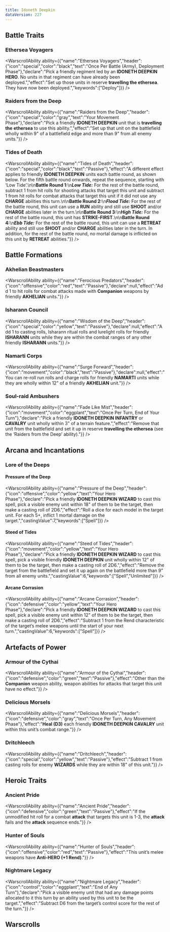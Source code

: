 ```yaml
---
title: Idoneth Deepkin
dataVersion: 227
---
```



## Battle Traits

### Ethersea Voyagers

<WarscrollAbility ability={{"name":"Ethersea Voyagers","header":{"icon":"special","color":"black","text":"Once Per Battle (Army), Deployment Phase"},"declare":"Pick a friendly regiment led by an **IDONETH DEEPKIN **HERO****. No units in that regiment can have already been deployed.","effect":"Set up those units in reserve **travelling the ethersea**. They have now been deployed.","keywords":["Deploy"]}} />

### Raiders from the Deep

<WarscrollAbility ability={{"name":"Raiders from the Deep","header":{"icon":"special","color":"gray","text":"Your Movement Phase"},"declare":"Pick a friendly **IDONETH DEEPKIN** unit that is **travelling the** **ethersea** to use this ability.","effect":"Set up that unit on the battlefield wholly within 9\" of a battlefield edge and more than 9\" from all enemy units."}} />

### Tides of Death

<WarscrollAbility ability={{"name":"Tides of Death","header":{"icon":"special","color":"black","text":"Passive"},"effect":"A different effect applies to friendly **IDONETH DEEPKIN** units each battle round, as shown below. For the fifth battle round onwards, repeat the sequence, starting with ‘Low Tide’.\n\n**Battle Round 1:**\n***Low Tide:*** For the rest of the battle round, subtract 1 from hit rolls for shooting attacks that target this unit and subtract 1 from hit rolls for combat attacks that target this unit if it did not use any ****CHARGE**** abilities this turn.\n\n**Battle Round 2:**\n***Flood Tide:*** For the rest of the battle round, this unit can use a ****RUN**** ability and still use ****SHOOT**** and/or ****CHARGE**** abilities later in the turn.\n\n**Battle Round 3:**\n***High Tide:*** For the rest of the battle round, this unit has **STRIKE-FIRST**.\n\n**Battle Round 4:**\n***Ebb Tide:*** For the rest of the battle round, this unit can use a ****RETREAT**** ability and still use ****SHOOT**** and/or ****CHARGE**** abilities later in the turn. In addition, for the rest of the battle round, no mortal damage is inflicted on this unit by ****RETREAT**** abilities."}} />

## Battle Formations

### Akhelian Beastmasters

<WarscrollAbility ability={{"name":"Ferocious Predators","header":{"icon":"offensive","color":"red","text":"Passive"},"declare":null,"effect":"Add 1 to hit rolls for combat attacks made with **Companion** weapons by friendly **AKHELIAN** units."}} />

### Isharann Council

<WarscrollAbility ability={{"name":"Wisdom of the Deep","header":{"icon":"special","color":"yellow","text":"Passive"},"declare":null,"effect":"Add 1 to casting rolls, Isharann ritual rolls and lurelight rolls for friendly **ISHARANN** units while they are within the combat ranges of any other friendly **ISHARANN** units."}} />

### Namarti Corps

<WarscrollAbility ability={{"name":"Surge Forward","header":{"icon":"movement","color":"black","text":"Passive"},"declare":null,"effect":"You can re-roll run rolls and charge rolls for friendly **NAMARTI** units while they are wholly within 12\" of a friendly **AKHELIAN** unit."}} />

### Soul-raid Ambushers

<WarscrollAbility ability={{"name":"Fade Like Mist","header":{"icon":"movement","color":"eggplant","text":"Once Per Turn, End of Your Turn"},"declare":"Pick a friendly **IDONETH DEEPKIN INFANTRY** or **CAVALRY** unit wholly within 3\" of a terrain feature.","effect":"Remove that unit from the battlefield and set it up in reserve **travelling the ethersea** (see the ‘Raiders from the Deep’ ability)."}} />

## Arcana and Incantations

### Lore of the Deeps

#### Pressure of the Deep

<WarscrollAbility ability={{"name":"Pressure of the Deep","header":{"icon":"offensive","color":"yellow","text":"Your Hero Phase"},"declare":"Pick a friendly **IDONETH DEEPKIN WIZARD** to cast this spell, pick a visible enemy unit within 18\" of them to be the target, then make a casting roll of 2D6.","effect":"Roll a dice for each model in the target unit. For each 5+, inflict 1 mortal damage on the target.","castingValue":7,"keywords":["Spell"]}} />

#### Steed of Tides

<WarscrollAbility ability={{"name":"Steed of Tides","header":{"icon":"movement","color":"yellow","text":"Your Hero Phase"},"declare":"Pick a friendly **IDONETH DEEPKIN WIZARD** to cast this spell, pick a visible friendly **IDONETH DEEPKIN** unit wholly within 12\" of them to be the target, then make a casting roll of 2D6.","effect":"Remove the target from the battlefield and set it up again on the battlefield more than 9\" from all enemy units.","castingValue":6,"keywords":["Spell","Unlimited"]}} />

#### Arcane Corrasion

<WarscrollAbility ability={{"name":"Arcane Corrasion","header":{"icon":"defensive","color":"yellow","text":"Your Hero Phase"},"declare":"Pick a friendly **IDONETH DEEPKIN WIZARD** to cast this spell, pick a visible enemy unit within 12\" of them to be the target, then make a casting roll of 2D6.","effect":"Subtract 1 from the Rend characteristic of the target’s melee weapons until the start of your next turn.","castingValue":6,"keywords":["Spell"]}} />

## Artefacts of Power

### Armour of the Cythai

<WarscrollAbility ability={{"name":"Armour of the Cythai","header":{"icon":"defensive","color":"green","text":"Passive"},"effect":"Other than the **Companion** weapon ability, weapon abilities for attacks that target this unit have no effect."}} />

### Delicious Morsels

<WarscrollAbility ability={{"name":"Delicious Morsels","header":{"icon":"defensive","color":"gray","text":"Once Per Turn, Any Movement Phase"},"effect":"**Heal (D3)** each friendly **IDONETH DEEPKIN **CAVALRY**** unit within this unit’s combat range."}} />

### Dritchleech

<WarscrollAbility ability={{"name":"Dritchleech","header":{"icon":"special","color":"yellow","text":"Passive"},"effect":"Subtract 1 from casting rolls for enemy **WIZARDS** while they are within 18\" of this unit."}} />

## Heroic Traits

### Ancient Pride

<WarscrollAbility ability={{"name":"Ancient Pride","header":{"icon":"defensive","color":"green","text":"Passive"},"effect":"If the unmodified hit roll for a combat **attack** that targets this unit is 1-3, the **attack** fails and the **attack** sequence ends."}} />

### Hunter of Souls

<WarscrollAbility ability={{"name":"Hunter of Souls","header":{"icon":"offensive","color":"red","text":"Passive"},"effect":"This unit’s melee weapons have **Anti‑**HERO** (+1 Rend)**."}} />

### Nightmare Legacy

<WarscrollAbility ability={{"name":"Nightmare Legacy","header":{"icon":"control","color":"eggplant","text":"End of Any Turn"},"declare":"Pick a visible enemy unit that had any damage points allocated to it this turn by an ability used by this unit to be the target.","effect":"Subtract D6 from the target’s control score for the rest of the turn."}} />

## Warscrolls


